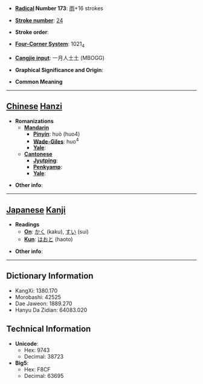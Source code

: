 * '''[[Wiktionary:Chinese radical index| Radical]] Number 173''': [[Wiktionary:Chinese radical index 雨|雨]]+16 strokes

* '''[[Wiktionary:Chinese total strokes index|Stroke number]]''': [[Wiktionary:Chinese total strokes index 24|24]]

* '''Stroke order''': 

* '''[[Wiktionary:Chinese four corner index|Four-Corner System]]''': 1021<sub>4</sub>

* '''[[Wiktionary:Chinese Cangjie index|Cangjie input]]''': 一月人土土 (MBOGG)

* '''Graphical Significance and Origin''': 

* '''Common Meaning'''

----

== [[Chinese]] [[Hanzi]] ==

* '''Romanizations'''
** '''[[Mandarin]]'''
*** '''[[Pinyin]]''': huò (huo4)
*** '''[[Wade-Giles]]''': huo<sup>4</sup>
*** '''[[Yale]]''': 
** '''[[Cantonese]]'''
*** '''[[Jyutping]]''':
*** '''[[Penkyamp]]''': 
*** '''[[Yale]]''': 

* '''Other info''': 

----

== [[Japanese]] [[Kanji]] ==

* '''Readings'''
** '''[[On]]''': [[かく]] (kaku), [[すい]] (sui)
** '''[[Kun]]''': [[はおと]] (haoto)

* '''Other info''':  

----

== Dictionary Information ==

* KangXi: 1380.170
* Morobashi: 42525
* Dae Jaweon: 1889.270
* Hanyu Da Zidian: 64083.020

== Technical Information ==

* '''Unicode''':
** Hex: 9743
** Decimal: 38723
* '''Big5''':
** Hex: F8CF
** Decimal: 63695